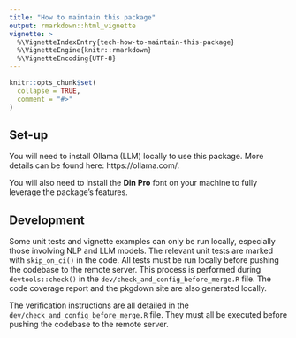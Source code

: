 ```yaml
---
title: "How to maintain this package"
output: rmarkdown::html_vignette
vignette: >
  %\VignetteIndexEntry{tech-how-to-maintain-this-package}
  %\VignetteEngine{knitr::rmarkdown}
  %\VignetteEncoding{UTF-8}
---
```


```r
knitr::opts_chunk$set(
  collapse = TRUE,
  comment = "#>"
)
```

## Set-up

You will need to install Ollama (LLM) locally to use this package. More details can be found here: https://ollama.com/. 

You will also need to install the **Din Pro** font on your machine to fully leverage the package's features.

## Development

Some unit tests and vignette examples can only be run locally, especially those involving NLP and LLM models. The relevant unit tests are marked with `skip_on_ci()` in the code. All tests must be run locally before pushing the codebase to the remote server. This process is performed during `devtools::check()` in the `dev/check_and_config_before_merge.R` file. The code coverage report and the pkgdown site are also generated locally.

The verification instructions are all detailed in the `dev/check_and_config_before_merge.R` file. They must all be executed before pushing the codebase to the remote server.
